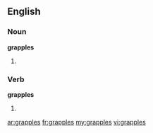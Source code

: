 ==English==

===Noun===
'''grapples'''

#{{plural of|[[grapple]]}}

===Verb===
'''grapples'''

#{{third-person singular of|[[grapple]]}}

[[ar:grapples]]
[[fr:grapples]]
[[my:grapples]]
[[vi:grapples]]